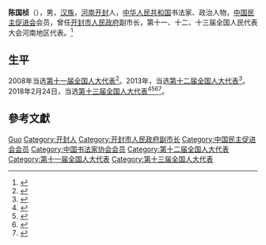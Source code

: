 {{Otheruses|other=名为陈国桢的其他人物|陈国桢}}

'''陈国桢'''（{{bd|1953年|7月|}}），男，[[汉族|汉族]]，[[河南|河南]][[开封|开封]]人，[[中华人民共和国|中华人民共和国]]书法家、政治人物，[[中国民主促进会|中国民主促进会]]会员，曾任[[开封市人民政府|开封市人民政府]]副市长，第十一、十二、十三届全国人民代表大会河南地区代表。<ref>{{Cite book|title=中国当代青年名人大辞典 • 二 文学艺术卷|author=褚德新主编; 周浙平, 侯云章副主编|publisher=黑龙江人民出版社|year=1993|isbn=|location=哈尔滨|pages=}}</ref>

== 生平 ==
2008年当选[[第十一届全国人大代表|第十一届全国人大代表]]<ref>{{cite news|title=全国人大代表信息-陈国桢|url=http://210.82.31.1:8084/delegate/viewDelegate.action?dbid=111476|accessdate=2013-04-05|newspaper=全国人大网|archive-url=https://web.archive.org/web/20140502001648/http://www.npc.gov.cn/delegate/viewDelegate.action?dbid=111476|archive-date=2014-05-02|dead-url=yes}}</ref>。2013年，当选[[第十二届全国人大代表|第十二届全国人大代表]]<ref>{{cite news|title=全国人大代表信息-陈国桢|url=http://210.82.31.1:8084/delegate/viewDelegate.action?dbid=121448|accessdate=2013-04-05|newspaper=全国人大网|archive-url=https://web.archive.org/web/20140502032834/http://www.npc.gov.cn/delegate/viewDelegate.action?dbid=121448|archive-date=2014-05-02|dead-url=yes}}</ref>。2018年2月24日，当选[[第十三届全国人大代表|第十三届全国人大代表]]<ref>{{Cite web|title=（受权发布）中华人民共和国第十三届全国人民代表大会代表名单|url=http://www.chinanews.com/gn/2018/02-25/8453959.shtml|accessdate=2021-02-19|work=[[中国新闻网|中国新闻网]]|archive-date=2018-02-27|archive-url=https://web.archive.org/web/20180227031724/http://www.chinanews.com/gn/2018/02-25/8453959.shtml|dead-url=no}}</ref><ref>{{cite web | title=中华人民共和国第十三届全国人民代表大会代表名单 | website=[[光明网_(中国)|光明网]] | date=2018-02-25 | url=https://news.gmw.cn/2018-02/25/content_27792557.htm | language=zh | access-date=2021-02-19}}</ref><ref>{{cite web | title=第十三届全国人民代表大会代表名单（2980名） | website=[[澎湃新闻|澎湃新闻]] | url=https://www.thepaper.cn/newsDetail_forward_2008905 | language=zh | access-date=2021-02-19 | archive-date=2018-03-23 | archive-url=https://web.archive.org/web/20180323190049/https://www.thepaper.cn/newsDetail_forward_2008905 | dead-url=no }}</ref><ref>{{cite web | title=中华人民共和国第十三届全国人民代表大会代表名单 | website=[[中国网|中国网]] | date=2018-02-25 | url=http://news.china.com.cn/2018-02/25/content_50599587.htm | language=zh | access-date=2021-02-19 | archive-date=2021-02-21 | archive-url=https://web.archive.org/web/20210221201146/http://news.china.com.cn/2018-02/25/content_50599587.htm | dead-url=no }}</ref>。

== 參考文獻 ==
{{reflist}}

{{Authority control}}
{{DEFAULTSORT:Chen}}
[[Category:陈姓|Guo]]
[[Category:开封人|Category:开封人]]
[[Category:开封市人民政府副市长|Category:开封市人民政府副市长]]
[[Category:中国民主促进会会员|Category:中国民主促进会会员]]
[[Category:中国书法家协会会员|Category:中国书法家协会会员]]
[[Category:第十二届全国人大代表|Category:第十二届全国人大代表]]
[[Category:第十一届全国人大代表|Category:第十一届全国人大代表]]
[[Category:第十三届全国人大代表|Category:第十三届全国人大代表]]


{{中国政治人物小作品}}